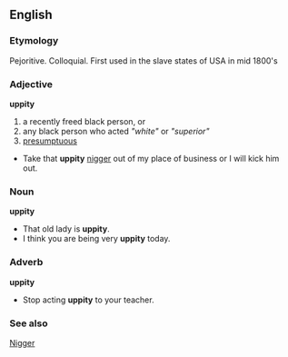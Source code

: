 == English ==

=== Etymology ===
Pejoritive. Colloquial. First used in the slave states of USA in mid 1800's 

=== Adjective ===
'''uppity'''

# a recently freed black person, or 
# any black person who acted ''"white"'' or ''"superior"''
# [[presumptuous]]

*Take that '''uppity''' [[nigger]] out of my place of business or I will kick him out.

=== Noun ===
'''uppity'''

*That old lady is '''uppity'''.
*I think you are being very '''uppity''' today.

=== Adverb ===
'''uppity'''

*Stop acting '''uppity''' to your teacher.


=== See also ===
[[Nigger]]